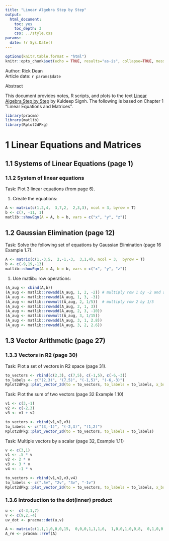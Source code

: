 ```yaml
---
title: "Linear Algebra Step by Step"
output:
  html_document:
    toc: yes
    toc_depth: 3
    css: ../style.css
params:
  date: !r Sys.Date()
---
```


```r
options(knitr.table.format = "html")
knitr::opts_chunk$set(echo = TRUE, results="as-is", collapse=TRUE, message = FALSE, warning = FALSE, fig.width = 10, fig.height = 6)
```

<div>Author: Rick Dean</div>
<div>Article date: `r params$date`</div>

<div class="abstract">
  <p class="abstract">Abstract</p>
  This document provides notes, R scripts, and plots to the text [Linear Algebra Step by Step](https://global.oup.com/booksites/content/9780199654444/) by Kuldeep Signh. The following is based on Chapter 1 "Linear Equations and Matrices".
</div> 

```r
library(pracma)
library(matlib)
library(Rplot2dPkg)
```

# 1 Linear Equations and Matrices

## 1.1 Systems of Linear Equations (page 1)

### 1.1.2 System of linear equations
<div class="task">Task: Plot 3 linear equations (from page 6). </div>
1. Create the equations:

```r
A <- matrix(c(1,2,4,  3,7,2,  2,3,3), ncol = 3, byrow = T)
b <- c(7, -11, 1)
matlib::showEqn(A = A, b = b, vars = c("x", "y", "z"))
```
## 1.2 Gaussian Elimination (page 12)
<div class="task">Task:  Solve the following set of equations by Gaussian Elimination (page 16 Example 1.7).</div>

```r
A <- matrix(c(1,-3,5,  2,-1,-3,  3,1,4), ncol = 3,  byrow = T)
b <- c(-9,19,-13)
matlib::showEqn(A = A, b = b, vars = c("x", "y", "z"))
```
1. Use matlib:: row operations:

```r
(A_aug <- cbind(A,b))
(A_aug <- matlib::rowadd(A_aug, 1, 2, -2)) # multiply row 1 by -2 and add it to row 2
(A_aug <- matlib::rowadd(A_aug, 1, 3, -3))
(A_aug <- matlib::rowmult(A_aug, 2, 1/5))  # multiply row 2 by 1/5
(A_aug <- matlib::rowadd(A_aug, 2, 1, 3))
(A_aug <- matlib::rowadd(A_aug, 2, 3, -10))
(A_aug <- matlib::rowmult(A_aug, 3, 1/15))
(A_aug <- matlib::rowadd(A_aug, 3, 1, 2.8))
(A_aug <- matlib::rowadd(A_aug, 3, 2, 2.6))
```
## 1.3 Vector Arithmetic (page 27)

### 1.3.3 Vectors in R2 (page 30)
<div class="task">Task: Plot a set of vectors in R2 space (page 31). </div>

```r
to_vectors <- rbind(c(2,3), c(7,5), c(-1,5), c(-6,-3))
to_labels <- c("(2,3)", "(7,5)", "(-1,5)", "(-6,-3)")
Rplot2dPkg::plot_vector_2d(to = to_vectors, to_labels = to_labels, x_breaks = c(-6,8,2), y_breaks = c(-4,6,2))
```
<div class="task">Task: Plot the sum of two vectors (page 32 Example 1.10) </div>

```r
v1 <- c(3,-1)
v2 <- c(-2,3)
v3 <- v1 + v2

to_vectors <- rbind(v1,v2,v3)
to_labels <- c("(3,-1)", "(-2,3)", "(1,2)")
Rplot2dPkg::plot_vector_2d(to = to_vectors, to_labels = to_labels)

```
<div class="task">Task: Multiple vectors by a scalar (page 32, Example 1.11) </div>

```r
v <- c(3,1)
v1 <- .5 * v
v2 <- 2 * v
v3 <- 3 * v
v4 <- -1 * v

to_vectors <- rbind(v1,v2,v3,v4)
to_labels <- c(".5v", "2v", "3v", "-1v")
Rplot2dPkg::plot_vector_2d(to = to_vectors, to_labels = to_labels, x_breaks = c(-4,10,2))
```

### 1.3.6 Introduction to the dot(inner) product

```r
u <-  c(-3,1,7)
v <- c(9,2,-4)
uv_dot <- pracma::dot(u,v)
```

```r
A <- matrix(c(1,1,1,0,0,0,15,  0,0,0,1,1,1,6,  1,0,0,1,0,0,8,  0,1,0,0,1,0,7, 0,0,1,0,0,1,6), nrow = 5, ncol = 7, byrow = T)
A_re <- pracma::rref(A)
```
